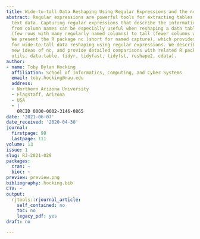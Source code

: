 ```yaml
---
title: Wide-to-tall Data Reshaping Using Regular Expressions and the nc Package
abstract: Regular expressions are powerful tools for extracting tables from non-tabular
  text data. Capturing regular expressions that describe the information to extract
  from column names can be especially useful when reshaping a data table from wide
  (few rows with many regularly named columns) to tall (fewer columns with more rows).
  We present the R package nc (short for named capture), which provides functions
  for wide-to-tall data reshaping using regular expressions. We describe the main
  new ideas of nc, and provide detailed comparisons with related R packages (stats,
  utils, data.table, tidyr, tidyfast, tidyfst, reshape2, cdata).
author:
- name: Toby Dylan Hocking
  affiliation: School of Informatics, Computing, and Cyber Systems
  email: toby.hocking@nau.edu
  address:
  - Northern Arizona University
  - Flagstaff, Arizona
  - USA
  - |
    ORCID 0000-0002-3146-0865
date: '2021-06-07'
date_received: '2020-04-30'
journal:
  firstpage: 98
  lastpage: 111
volume: 13
issue: 1
slug: RJ-2021-029
packages:
  cran: ~
  bioc: ~
preview: preview.png
bibliography: hocking.bib
CTV: ~
output:
  rjtools::rjournal_article:
    self_contained: no
    toc: no
    legacy_pdf: yes
draft: no

---
```

